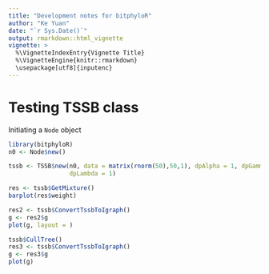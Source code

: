 ```yaml
---
title: "Development notes for bitphyloR"
author: "Ke Yuan"
date: "`r Sys.Date()`"
output: rmarkdown::html_vignette
vignette: >
  %\VignetteIndexEntry{Vignette Title}
  %\VignetteEngine{knitr::rmarkdown}
  \usepackage[utf8]{inputenc}
---
```



# Testing TSSB class

Initiating a `Node` object 
```r
library(bitphyloR)
n0 <- Node$new()
```

```r
tssb <- TSSB$new(n0, data = matrix(rnorm(50),50,1), dpAlpha = 1, dpGamma = 1,
                 dpLambda = 1)
```

```r
res <- tssb$GetMixture()
barplot(res$weight)
```


```r
res2 <- tssb$ConvertTssbToIgraph()
g <- res2$g
plot(g, layout = )
```

```r
tssb$CullTree()
res3 <- tssb$ConvertTssbToIgraph()
g <- res3$g
plot(g)

```



